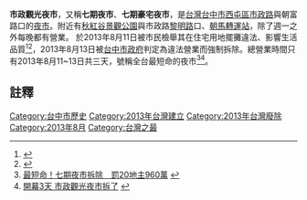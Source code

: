 '''市政觀光夜市'''，又稱'''七期夜市'''、'''七期豪宅夜市'''，是[[台灣|台灣]][[台中市|台中市]][[西屯區|西屯區]][[市政路|市政路]]與朝富路口的[[夜市|夜市]]。附近有[[秋紅谷景觀公園|秋紅谷景觀公園]]與市政路[[黎明路|黎明路]]口、[[朝馬轉運站|朝馬轉運站]]，除了週一之外每晚都有營業。
於2013年8月11日被市民檢舉其在住宅用地擺攤違法、影響生活品質<ref>{{Cite web |url=http://news.housefun.com.tw/news/article/17180137784.html |title=違法照開張 台中7期市政觀光夜市挨罰 |access-date=2013-10-02 |archive-date=2016-03-04 |archive-url=https://web.archive.org/web/20160304194442/http://news.housefun.com.tw/news/article/17180137784.html |dead-url=no }}</ref><ref>{{Cite web |url=http://www.ettoday.net/news/20130811/254629.htm |title=擾民！七期豪宅旁開夜市　建設局：1個月後強制拆除 |access-date=2013-08-21 |archive-date=2015-09-24 |archive-url=https://web.archive.org/web/20150924052339/http://www.ettoday.net/news/20130811/254629.htm |dead-url=no }}</ref>，2013年8月13日被[[台中市政府|台中市政府]]判定為違法營業而強制拆除。總營業時間只有2013年8月11~13日共三天，號稱全台最短命的夜市<ref>[http://tw.news.yahoo.com/%E6%9C%80%E7%9F%AD%E5%91%BD-%E4%B8%83%E6%9C%9F%E5%A4%9C%E5%B8%82%E6%8B%86%E9%99%A4-%E7%BD%B020%E5%9C%B0%E4%B8%BB960%E8%90%AC-043600761.html 最短命！七期夜市拆除　罰20地主960萬] {{webarchive|url=https://web.archive.org/web/20130817211400/http://tw.news.yahoo.com/%E6%9C%80%E7%9F%AD%E5%91%BD-%E4%B8%83%E6%9C%9F%E5%A4%9C%E5%B8%82%E6%8B%86%E9%99%A4-%E7%BD%B020%E5%9C%B0%E4%B8%BB960%E8%90%AC-043600761.html |date=2013-08-17 }}</ref><ref>[http://news.chinatimes.com/domestic/11050610/112013081400243.html 開幕3天 市政觀光夜市拆了] {{webarchive|url=https://web.archive.org/web/20131004222020/http://news.chinatimes.com/domestic/11050610/112013081400243.html |date=2013-10-04 }}</ref>。

==註釋==
{{reflist}}


[[Category:台中市歷史|Category:台中市歷史]]
[[Category:2013年台灣建立|Category:2013年台灣建立]]
[[Category:2013年台灣廢除|Category:2013年台灣廢除]]
[[Category:2013年8月|Category:2013年8月]]
[[Category:台灣之最|Category:台灣之最]]